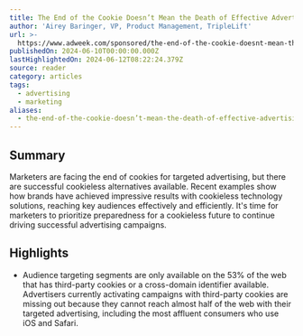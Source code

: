 ```yaml
---
title: The End of the Cookie Doesn’t Mean the Death of Effective Advertising
author: 'Airey Baringer, VP, Product Management, TripleLift'
url: >-
  https://www.adweek.com/sponsored/the-end-of-the-cookie-doesnt-mean-the-death-of-effective-advertising/?utm_campaign=_06_11_24
publishedOn: 2024-06-10T00:00:00.000Z
lastHighlightedOn: 2024-06-12T08:22:24.379Z
source: reader
category: articles
tags:
  - advertising
  - marketing
aliases:
  - the-end-of-the-cookie-doesn’t-mean-the-death-of-effective-advertising
---
```

## Summary

Marketers are facing the end of cookies for targeted advertising, but there are successful cookieless alternatives available. Recent examples show how brands have achieved impressive results with cookieless technology solutions, reaching key audiences effectively and efficiently. It's time for marketers to prioritize preparedness for a cookieless future to continue driving successful advertising campaigns.

## Highlights
- Audience targeting segments are only available on the 53% of the web that has third-party cookies or a cross-domain identifier available. Advertisers currently activating campaigns with third-party cookies are missing out because they cannot reach almost half of the web with their targeted advertising, including the most affluent consumers who use iOS and Safari.
